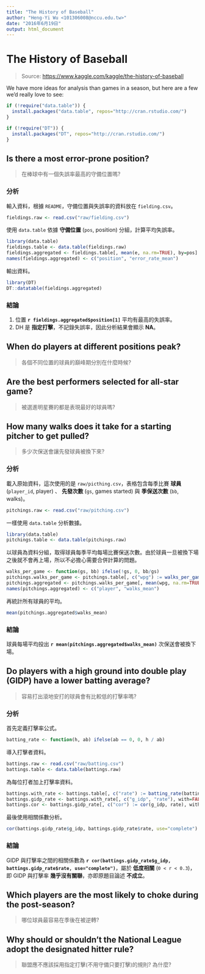 ```yaml
---
title: "The History of Baseball"
author: "Heng-Yi Wu <101306008@nccu.edu.tw>"
date: "2016年6月19日"
output: html_document
---
```


# The History of Baseball

> Source: [https://www.kaggle.com/kaggle/the-history-of-baseball](https://www.kaggle.com/kaggle/the-history-of-baseball)

We have more ideas for analysis than games in a season, but here are a few we’d really love to see:

```r
if (!require("data.table")) {
  install.packages("data.table", repos="http://cran.rstudio.com/")
}

if (!require("DT")) {
  install.packages("DT", repos="http://cran.rstudio.com/")
}
```

## Is there a most error-prone position?

> 在棒球中有一個失誤率最高的守備位置嗎?

### 分析

輸入資料，根據 `README`，守備位置與失誤率的資料放在 `fielding.csv`。

```r
fieldings.raw <- read.csv("raw/fielding.csv")
```

使用 `data.table` 依據 **守備位置** (`pos`, position) 分組，計算平均失誤率。

```r
library(data.table)
fieldings.table <- data.table(fieldings.raw)
fieldings.aggregated <- fieldings.table[, mean(e, na.rm=TRUE), by=pos]
names(fieldings.aggregated) <- c("position", "error_rate_mean")
```

輸出資料。

```r
library(DT)
DT::datatable(fieldings.aggregated)
```

### 結論

1. 位置 **`r fieldings.aggregated$position[1]`** 平均有最高的失誤率。
2. DH 是 **指定打擊**，不記錄失誤率，因此分析結果會顯示 **NA**。

## When do players at different positions peak?

> 各個不同位置的球員的巔峰期分別在什麼時候?

## Are the best performers selected for all-star game?

> 被選進明星賽的都是表現最好的球員嗎?

## How many walks does it take for a starting pitcher to get pulled?

> 多少次保送會讓先發球員被換下來?

### 分析

載入原始資料，這次使用的是 `raw/picthing.csv`，表格包含每季比賽 **球員** (`player_id`, player) 、 **先發次數** (`gs`, games started) 與 **季保送次數** (`bb`, walks)。

```r
pitchings.raw <- read.csv("raw/pitching.csv")
```

一樣使用 `data.table` 分析數據。

```r
library(data.table)
pitchings.table <- data.table(pitchings.raw)
```

以球員為資料分組，取得球員每季平均每場比賽保送次數。由於球員一旦被換下場之後就不會再上場，所以不必擔心需要合併計算的問題。

```r
walks_per_game <- function(gs, bb) ifelse(!gs, 0, bb/gs)
pitchings.walks_per_game <- pitchings.table[, c("wpg") := walks_per_game(pitchings.table$gs, pitchings.table$bb), with=FALSE]
pitchings.aggregated <- pitchings.walks_per_game[, mean(wpg, na.rm=TRUE), by=player_id]
names(pitchings.aggregated) <- c("player", "walks_mean")
```

再統計所有球員的平均。

```r
mean(pitchings.aggregated$walks_mean)
```

### 結論

球員每場平均投出 **`r mean(pitchings.aggregated$walks_mean)`** 次保送會被換下場。

## Do players with a high ground into double play (GIDP) have a lower batting average?

> 容易打出滾地安打的球員會有比較低的打擊率嗎?

### 分析

首先定義打擊率公式。

```r
batting_rate <- function(h, ab) ifelse(ab == 0, 0, h / ab)
```

導入打擊者資料。

```r
battings.raw <- read.csv("raw/batting.csv")
battings.table <- data.table(battings.raw)
```

為每位打者加上打擊率資料。

```r
battings.with_rate <- battings.table[, c("rate") := batting_rate(battings.table$ab, battings.table$h), with=FALSE]
battings.gidp_rate <- battings.with_rate[, c("g_idp", "rate"), with=FALSE]
battings.cor <- battings.gidp_rate[, c("cor") := cor(g_idp, rate), with=FALSE]
```

最後使用相關係數分析。

```r
cor(battings.gidp_rate$g_idp, battings.gidp_rate$rate, use="complete")
```

### 結論

GIDP 與打擊率之間的相關係數為 **`r cor(battings.gidp_rate$g_idp, battings.gidp_rate$rate, use="complete")`**，屬於 **低度相關** (`0 < r < 0.3`)，即 GIDP 與打擊率 **幾乎沒有關聯**，亦即原題目論述 **不成立**。

## Which players are the most likely to choke during the post-season?

> 哪位球員最容易在季後在被逆轉?

## Why should or shouldn’t the National League adopt the designated hitter rule?

> 聯盟應不應該採用指定打擊(不用守備只要打擊)的規則? 為什麼?